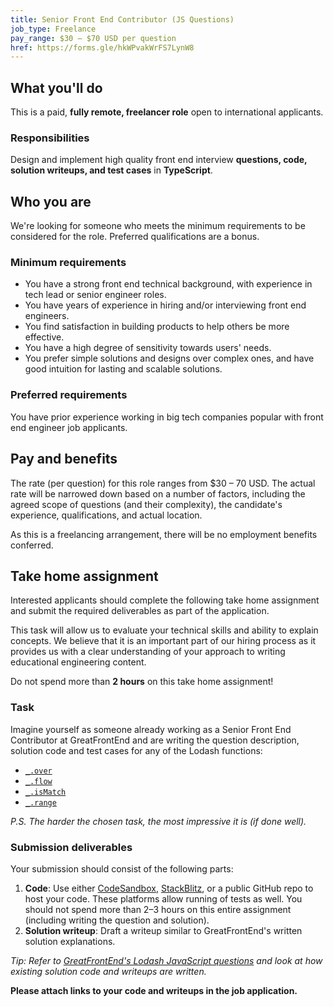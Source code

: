 ```yaml
---
title: Senior Front End Contributor (JS Questions)
job_type: Freelance
pay_range: $30 – $70 USD per question
href: https://forms.gle/hkWPvakWrFS7LynW8
---
```


## What you'll do

This is a paid, **fully remote, freelancer role** open to international applicants.

### Responsibilities

Design and implement high quality front end interview **questions, code, solution writeups, and test cases** in **TypeScript**.

## Who you are

We're looking for someone who meets the minimum requirements to be considered for the role. Preferred qualifications are a bonus.

### Minimum requirements

- You have a strong front end technical background, with experience in tech lead or senior engineer roles.
- You have years of experience in hiring and/or interviewing front end engineers.
- You find satisfaction in building products to help others be more effective.
- You have a high degree of sensitivity towards users' needs.
- You prefer simple solutions and designs over complex ones, and have good intuition for lasting and scalable solutions.

### Preferred requirements

You have prior experience working in big tech companies popular with front end engineer job applicants.

## Pay and benefits

The rate (per question) for this role ranges from $30 – 70 USD. The actual rate will be narrowed down based on a number of factors, including the agreed scope of questions (and their complexity), the candidate's experience, qualifications, and actual location.

As this is a freelancing arrangement, there will be no employment benefits conferred.

<div className="border border-neutral-200 dark:border-neutral-700 px-8 rounded-lg">

## Take home assignment

Interested applicants should complete the following take home assignment and submit the required deliverables as part of the application.

This task will allow us to evaluate your technical skills and ability to explain concepts. We believe that it is an important part of our hiring process as it provides us with a clear understanding of your approach to writing educational engineering content.

Do not spend more than **2 hours** on this take home assignment!

### Task

Imagine yourself as someone already working as a Senior Front End Contributor at GreatFrontEnd and are writing the question description, solution code and test cases for any of the Lodash functions:

- [`_.over`](https://lodash.com/docs/4.17.15#over)
- [`_.flow`](https://lodash.com/docs/4.17.15#flow)
- [`_.isMatch`](https://lodash.com/docs/4.17.15#isMatch)
- [`_.range`](https://lodash.com/docs/4.17.15#range)

_P.S. The harder the chosen task, the most impressive it is (if done well)._

### Submission deliverables

Your submission should consist of the following parts:

1. **Code**: Use either [CodeSandbox](https://codesandbox.io/), [StackBlitz](https://stackblitz.com/), or a public GitHub repo to host your code. These platforms allow running of tests as well. You should not spend more than 2–3 hours on this entire assignment (including writing the question and solution).
2. **Solution writeup**: Draft a writeup similar to GreatFrontEnd's written solution explanations.

_Tip: Refer to [GreatFrontEnd's Lodash JavaScript questions](https://www.greatfrontend.com/focus-areas/lodash) and look at how existing solution code and writeups are written._

**Please attach links to your code and writeups in the job application.**

</div>

